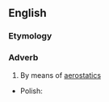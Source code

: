 ==English==

===Etymology===
{{suffix|en|aerostatic|ally}}

===Adverb===
{{en-adv|-}}

# By means of [[aerostatics]]

{{trans-top|by means of aerostatics}}
* Polish: {{t|pl|aerostatycznie}}
{{trans-bottom}}
